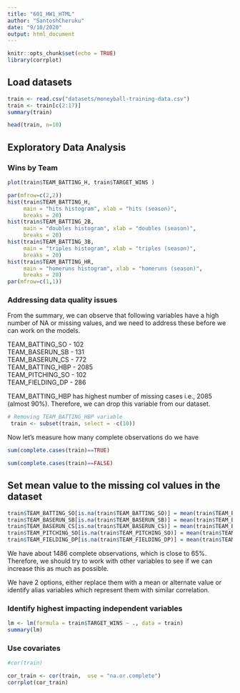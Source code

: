 ```yaml
---
title: "601_HW1_HTML"
author: "SantoshCheruku"
date: "9/10/2020"
output: html_document
---
```


```r
knitr::opts_chunk$set(echo = TRUE)
library(corrplot)
```

## Load datasets
```r
train <- read.csv("datasets/moneyball-training-data.csv")
train <- train[c(2:17)]
summary(train)

head(train, n=10)

```

## Exploratory Data Analysis


### Wins by Team
```r
plot(train$TEAM_BATTING_H, train$TARGET_WINS )
```


```r
par(mfrow=c(2,2))
hist(train$TEAM_BATTING_H,
     main = "hits histogram", xlab = "hits (season)",
     breaks = 20)
hist(train$TEAM_BATTING_2B,
     main = "doubles histogram", xlab = "doubles (season)",
     breaks = 20)
hist(train$TEAM_BATTING_3B,
     main = "triples histogram", xlab = "triples (season)",
     breaks = 20)
hist(train$TEAM_BATTING_HR,
     main = "homeruns histogram", xlab = "homeruns (season)",
     breaks = 20)
par(mfrow=c(1,1))
```


### Addressing data quality issues

From the summary, we can observe that following variables have a high number of NA or missing values, and we need to address these before we can work on the models.

TEAM_BATTING_SO  - 102</br>
TEAM_BASERUN_SB  - 131</br>
TEAM_BASERUN_CS - 772</br>
TEAM_BATTING_HBP - 2085</br>
TEAM_PITCHING_SO - 102</br>
TEAM_FIELDING_DP - 286</br>

TEAM_BATTING_HBP has highest number of missing cases i.e., 2085 (almost 90%). Therefore, we can drop this variable from our dataset.
```r
# Removing TEAM_BATTING_HBP variable
 train <- subset(train, select = -c(10))
```

Now let's measure how many complete observations do we have

```r
sum(complete.cases(train)==TRUE)

sum(complete.cases(train)==FALSE)
```

## Set mean value to the missing col values in the dataset
```r

train$TEAM_BATTING_SO[is.na(train$TEAM_BATTING_SO)] = mean(train$TEAM_BATTING_SO, na.rm = TRUE)
train$TEAM_BASERUN_SB[is.na(train$TEAM_BASERUN_SB)] = mean(train$TEAM_BASERUN_SB, na.rm = TRUE)
train$TEAM_BASERUN_CS[is.na(train$TEAM_BASERUN_CS)] = mean(train$TEAM_BASERUN_CS, na.rm = TRUE)
train$TEAM_PITCHING_SO[is.na(train$TEAM_PITCHING_SO)] = mean(train$TEAM_PITCHING_SO, na.rm = TRUE)
train$TEAM_FIELDING_DP[is.na(train$TEAM_FIELDING_DP)] = mean(train$TEAM_FIELDING_DP, na.rm = TRUE)


```

We have about 1486 complete observations, which is close to 65%. Therefore, we should try to work with other variables to see if we can increase this as much as possible.


We have 2 options, either replace them with a mean or alternate value or identify alias variables which represent them with similar correlation.


### Identify highest impacting independent variables
```r
lm <- lm(formula = train$TARGET_WINS ~ ., data = train)
summary(lm)
```


### Use covariates
```r
#cor(train)

cor_train <- cor(train,  use = "na.or.complete")
corrplot(cor_train)
```

